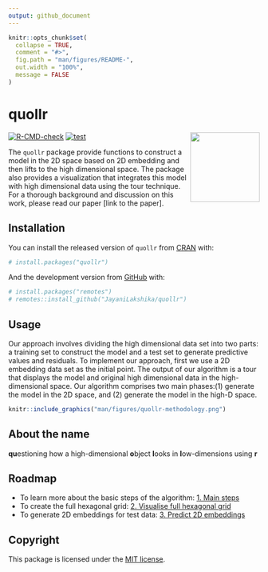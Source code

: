 ```yaml
---
output: github_document
---
```


<!-- README.md is generated from README.Rmd. Please edit that file -->

```r
knitr::opts_chunk$set(
  collapse = TRUE,
  comment = "#>",
  fig.path = "man/figures/README-",
  out.width = "100%",
  message = FALSE
)
```

# quollr
<img src="man/figures/logo.png" align="right" height="139" alt="" />

<!-- badges: start -->
[![R-CMD-check](https://github.com/JayaniLakshika/quollr/workflows/R-CMD-check/badge.svg)](https://github.com/JayaniLakshika/quollr/workflows/R-CMD-check)
[![test](https://github.com/JayaniLakshika/quollr/workflows/test-coverage/badge.svg)](https://github.com/JayaniLakshika/quollr/actions/workflows/test-coverage.yaml)
<!-- badges: end -->

The `quollr` package provide functions to construct a model in the 2D space based on 2D embedding and then lifts to the high dimensional space. The package also provides a visualization that integrates this model with high dimensional data using the tour technique. For a thorough background and discussion on this work, please read our paper [link to the paper].

## Installation

You can install the released version of `quollr` from [CRAN](https://CRAN.R-project.org) with:

``` r
# install.packages("quollr")
```

And the development version from [GitHub](https://github.com/) with:

``` r
# install.packages("remotes")
# remotes::install_github("JayaniLakshika/quollr")
```

## Usage

Our approach involves dividing the high dimensional data set into two parts: a training set to construct the model and a test set to generate predictive values and residuals. To implement our approach, first we use a 2D embedding data set as the initial point. The output of our algorithm is a tour that displays the model and original high dimensional data in the high-dimensional space. Our algorithm comprises two main phases:(1) generate the model in the 2D space, and (2) generate the model in the high-D space.

```r
knitr::include_graphics("man/figures/quollr-methodology.png")
```

## About the name

**qu**estioning how a high-dimensional **o**bject **l**ooks in **l**ow-dimensions using **r** 

## Roadmap

  * To learn more about the basic steps of the algorithm: [1. Main steps](https://quollr.netlify.app/articles/algomain)
  * To create the full hexagonal grid: [2. Visualise full hexagonal grid](https://quollr.netlify.app/articles/visfullgrid)
  * To generate 2D embeddings for test data: [3. Predict 2D embeddings](https://quollr.netlify.app/articles/prediction)

## Copyright

This package is licensed under the [MIT license](https://github.com/JayaniLakshika/quollr/LICENSE.md). 

